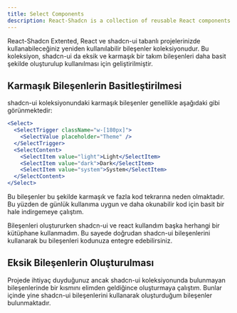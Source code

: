 ```yaml
---
title: Select Components
description: React-Shadcn is a collection of reusable React components that can be used in your project.
---
```


React-Shadcn Extented, React ve shadcn-ui tabanlı projelerinizde kullanabileceğiniz yeniden kullanılabilir bileşenler koleksiyonudur. 
Bu koleksiyon, shadcn-ui da eksik ve karmaşık bir takım bileşenleri daha basit şekilde oluşturulup kullanılması için geliştirilmiştir.

## Karmaşık Bileşenlerin Basitleştirilmesi
shadcn-ui koleksiyonundaki karmaşık bileşenler genellikle aşağıdaki gibi görünmektedir:
    
```jsx
<Select>
  <SelectTrigger className="w-[180px]">
    <SelectValue placeholder="Theme" />
  </SelectTrigger>
  <SelectContent>
    <SelectItem value="light">Light</SelectItem>
    <SelectItem value="dark">Dark</SelectItem>
    <SelectItem value="system">System</SelectItem>
  </SelectContent>
</Select>
```
Bu bileşenler bu şekilde karmaşık ve fazla kod tekrarına neden olmaktadır.
Bu yüzden de günlük kullanıma uygun ve daha okunabilir kod için basit bir hale indirgemeye çalıştım.
<br/>

Bileşenleri oluştururken shadcn-ui ve react kullandım başka herhangi bir kütüphane kullanmadım.
Bu sayede doğrudan shadcn-ui bileşenlerini kullanarak bu bileşenleri kodunuza entegre edebilirsiniz.

## Eksik Bileşenlerin Oluşturulması

Projede ihtiyaç duyduğunuz ancak shadcn-ui koleksiyonunda bulunmayan bileşenlerinde bir kısmını elimden geldiğince oluşturmaya çalıştım.
Bunlar içinde yine shadcn-ui bileşenlerini kullanarak oluşturduğum bileşenler bulunmaktadır.